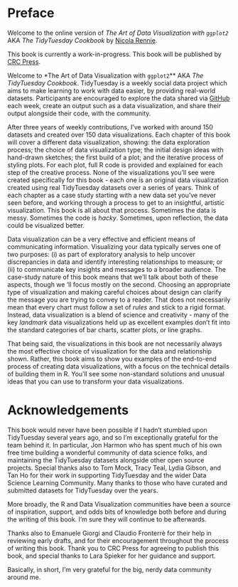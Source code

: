 # Preface {.unnumbered}

::: {.content-visible when-format="html"}

::: {.callout-note icon=false appearance="simple"}

Welcome to the online version of *The Art of Data Visualization with `ggplot2`* AKA *The TidyTuesday Cookbook* by [Nicola Rennie](https://nrennie.rbind.io/).

This book is currently a work-in-progress. This book will be published by [CRC Press](https://www.routledge.com/corporate/about-us/crc-press). 

:::

:::

Welcome to *The Art of Data Visualization with `ggplot2`** AKA *The TidyTuesday Cookbook*. TidyTuesday is a weekly social data project which aims to make learning to work with data easier, by providing real-world datasets. Participants are encouraged to explore the data shared via [GitHub](https://github.com/rfordatascience/tidytuesday) each week, create an output such as a data visualization, and share their output alongside their code, with the community. 

After three years of weekly contributions, I've worked with around 150 datasets and created over 150 data visualizations. Each chapter of this book will cover a different data visualization, showing: the data exploration process; the choice of data visualization type; the initial design ideas with hand-drawn sketches; the first build of a plot; and the iterative process of styling plots. For each plot, full R code is provided and explained for each step of the creative process. None of the visualizations you'll see were created specifically for this book - each one is an original data visualization created using real TidyTuesday datasets over a series of years. Think of each chapter as a case study starting with a new data set you've never seen before, and working through a process to get to an insightful, artistic visualization. This book is all about that process. Sometimes the data is messy. Sometimes the code is *hacky*. Sometimes, upon reflection, the data could be visualized better. 

Data visualization can be a very effective and efficient means of communicating information. Visualizing your data typically serves one of two purposes: (i) as part of exploratory analysis to help uncover discrepancies in data and identify interesting relationships to measure; or (ii) to communicate key insights and messages to a broader audience. The case-study nature of this book means that we'll talk about both of these aspects, though we 'll focus mostly on the second. Choosing an appropriate type of visualization and making careful choices about design can clarify the message you are trying to convey to a reader. That does not necessarily mean that every chart must follow a set of *rules* and stick to a rigid format. Instead, data visualization is a blend of science and creativity - many of the key *landmark* data visualizations held up as excellent examples don't fit into the standard categories of bar charts, scatter plots, or line graphs. 

That being said, the visualizations in this book are not necessarily always the most effective choice of visualization for the data and relationship shown. Rather, this book aims to show you examples of the end-to-end process of creating data visualizations, with a focus on the technical details of building them in R. You'll see some non-standard solutions and unusual ideas that you can use to transform your data visualizations.

# Acknowledgements {.unnumbered}

This book would never have been possible if I hadn't stumbled upon TidyTuesday several years ago, and so I'm exceptionally grateful for the team behind it. In particular, Jon Harmon who has spent much of his own free time building a wonderful community of data science folks, and maintaining the TidyTuesday datasets alongside other open source projects. Special thanks also to Tom Mock, Tracy Teal, Lydia Gibson, and Tan Ho for their work in supporting TidyTuesday and the wider Data Science Learning Community. Many thanks to those who have curated and submitted datasets for TidyTuesday over the years.

More broadly, the R and Data Visualization communities have been a source of inspiration, support, and odds bits of knowledge both before and during the writing of this book. I'm sure they will continue to be afterwards.

Thanks also to Emanuele Giorgi and Claudio Fronterrè for their help in reviewing early drafts, and for their encouragement throughout the process of writing this book. Thank you to CRC Press for agreeing to publish this book, and special thanks to Lara Spieker for her guidance and support.

Basically, in short, I'm very grateful for the big, nerdy data community around me. 
